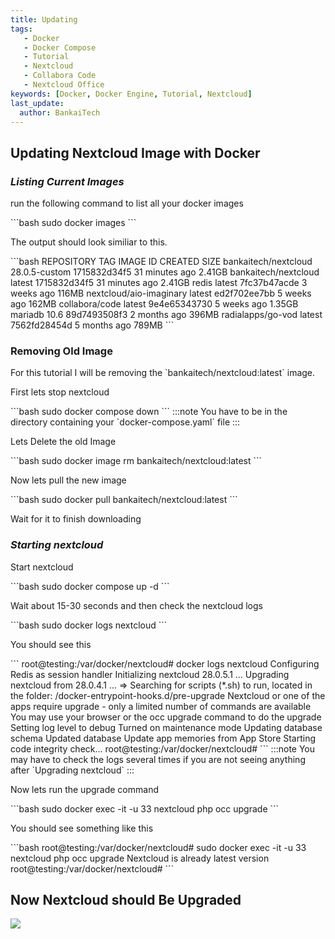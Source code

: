 ```yaml
---
title: Updating
tags:
   - Docker
   - Docker Compose
   - Tutorial
   - Nextcloud
   - Collabora Code
   - Nextcloud Office
keywords: [Docker, Docker Engine, Tutorial, Nextcloud]
last_update:
  author: BankaiTech
---
```


## **Updating Nextcloud Image with Docker**

### ***Listing Current Images***

<p>run the following command to list all your docker images</p>
```bash
sudo docker images
```
<p>The output should look similiar to this.</p>
```bash
REPOSITORY                TAG             IMAGE ID       CREATED          SIZE
bankaitech/nextcloud      28.0.5-custom   1715832d34f5   31 minutes ago   2.41GB
bankaitech/nextcloud      latest          1715832d34f5   31 minutes ago   2.41GB
redis                     latest          7fc37b47acde   3 weeks ago      116MB
nextcloud/aio-imaginary   latest          ed2f702ee7bb   5 weeks ago      162MB
collabora/code            latest          9e4e65343730   5 weeks ago      1.35GB
mariadb                   10.6            89d7493508f3   2 months ago     396MB
radialapps/go-vod         latest          7562fd28454d   5 months ago     789MB
```

### Removing Old Image

<p>For this tutorial I will be removing the `bankaitech/nextcloud:latest` image.</p>
<p>First lets stop nextcloud</p>
```bash
sudo docker compose down
```
:::note
You have to be in the directory containing your `docker-compose.yaml` file
:::
<p>Lets Delete the old Image</p>
```bash
sudo docker image rm bankaitech/nextcloud:latest
```
<p>Now lets pull the new image</p>
```bash
sudo docker pull bankaitech/nextcloud:latest
```
<p>Wait for it to finish downloading</p>

### ***Starting nextcloud***

<p>Start nextcloud</p>
```bash
sudo docker compose up -d
```
<p>Wait about 15-30 seconds and then check the nextcloud logs</p>
```bash
sudo docker logs nextcloud
```
<p>You should see this</p>
```
root@testing:/var/docker/nextcloud# docker logs nextcloud
Configuring Redis as session handler
Initializing nextcloud 28.0.5.1 ...
Upgrading nextcloud from 28.0.4.1 ...
=> Searching for scripts (*.sh) to run, located in the folder: /docker-entrypoint-hooks.d/pre-upgrade
Nextcloud or one of the apps require upgrade - only a limited number of commands are available
You may use your browser or the occ upgrade command to do the upgrade
Setting log level to debug
Turned on maintenance mode
Updating database schema
Updated database
Update app memories from App Store
Starting code integrity check...
root@testing:/var/docker/nextcloud# 
```
:::note
You may have to check the logs several times if you are not seeing anything after `Upgrading nextcloud`
:::
<p>Now lets run the upgrade command</p>
```bash
sudo docker exec -it -u 33 nextcloud php occ upgrade
```
<p>You should see something like this</p>
```bash
root@testing:/var/docker/nextcloud# sudo docker exec -it -u 33 nextcloud php occ upgrade                          
Nextcloud is already latest version
root@testing:/var/docker/nextcloud# 
```

## **Now Nextcloud should Be Upgraded**


<a href="https://www.buymeacoffee.com/BankaiTech"><img src="https://img.buymeacoffee.com/button-api/?text=Buy me a beer&emoji=🍺&slug=BankaiTech&button_colour=FFDD00&font_colour=000000&font_family=Cookie&outline_colour=000000&coffee_colour=ffffff" /></a>
